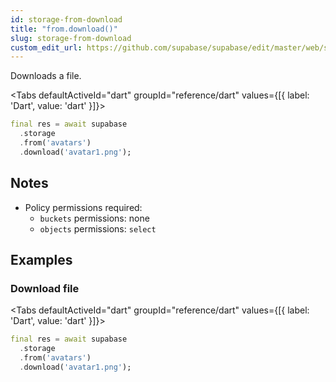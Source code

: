 ```yaml
---
id: storage-from-download
title: "from.download()"
slug: storage-from-download
custom_edit_url: https://github.com/supabase/supabase/edit/master/web/spec/dart.yml
---
```



Downloads a file.


<Tabs
  defaultActiveId="dart"
  groupId="reference/dart"
  values={[{ label: 'Dart', value: 'dart' }]}>

<TabsPanel id="dart" label="dart">

```dart
final res = await supabase
  .storage
  .from('avatars')
  .download('avatar1.png');
```


</TabsPanel>

</Tabs>





## Notes

- Policy permissions required:
  - `buckets` permissions: none 
  - `objects` permissions: `select`










## Examples

### Download file



<Tabs
  defaultActiveId="dart"
  groupId="reference/dart"
  values={[{ label: 'Dart', value: 'dart' }]}>

<TabsPanel id="dart" label="dart">

```dart
final res = await supabase
  .storage
  .from('avatars')
  .download('avatar1.png');
```


</TabsPanel>

</Tabs>